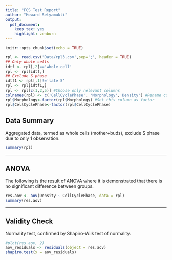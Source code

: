 ```yaml
---
title: "FCS Test Report"
author: "Howard Setyamukti"
output: 
  pdf_document: 
    keep_tex: yes
    highlight: zenburn
---
```


```r
knitr::opts_chunk$set(echo = TRUE)
```

```r
rpl <- read.csv('Data/rpl3.csv',sep=';', header = TRUE)
## Only whole cells
idtf <- rpl[,2]=='whole cell'
rpl <- rpl[idtf,]
## Exclude S phase
idtf1 <- rpl[,1]!='late S'
rpl <- rpl[idtf1,]
rpl <- rpl[c(1,2,5)] #Choose only relevant columns
colnames(rpl) <- c('CellCyclePhase', 'Morphology','Density') #Rename cols for better legends
rpl$Morphology<-factor(rpl$Morphology) #Set this column as factor
rpl$CellCyclePhase<-factor(rpl$CellCyclePhase)
```

## Data Summary
Aggregated data, termed as whole cells (mother+buds), exclude S phase due to only 1 observation.
```r
summary(rpl)
```

-----  

## ANOVA
The following is the result of ANOVA where it is demonstrated that there is no significant difference between groups.
```r
res.aov <- aov(Density ~ CellCyclePhase, data = rpl)
summary(res.aov)
```
-----

## Validity Check
Normality test, confirmed by Shapiro-Wilk test of normality.
```r
#plot(res.aov, 2)
aov_residuals <- residuals(object = res.aov) 
shapiro.test(x = aov_residuals) 
```
